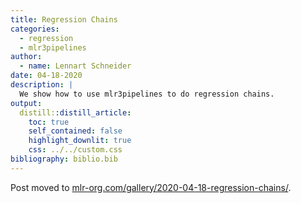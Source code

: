 ```yaml
---
title: Regression Chains
categories:
  - regression
  - mlr3pipelines
author:
  - name: Lennart Schneider
date: 04-18-2020
description: |
  We show how to use mlr3pipelines to do regression chains.
output:
  distill::distill_article:
    toc: true
    self_contained: false
    highlight_downlit: true
    css: ../../custom.css
bibliography: biblio.bib
---
```


Post moved to [mlr-org.com/gallery/2020-04-18-regression-chains/](https://mlr-org.com/gallery/2020-04-18-regression-chains/).
